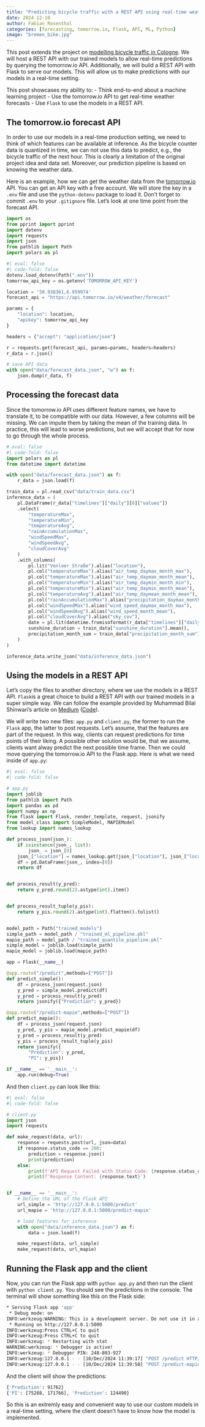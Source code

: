 ```yaml
---
title: "Predicting bicycle traffic with a REST API using real-time weather data"
date: 2024-12-10
author: Fabian Rosenthal
categories: [forecasting, tomorrow.io, Flask, API, ML, Python]
image: "bremen_bike.jpg"
---
```


This post extends the project on [modelling bicycle traffic in Cologne](/posts/bicycle/). We will host a REST API with our trained models to allow real-time predictions by querying the tomorrow.io API. Additionally, we will build a REST API with Flask to serve our models. This will allow us to make predictions with our models in a real-time setting.

This post showcases my ability to:
-   Think end-to-end about a machine learning project
-   Use the tomorrow.io API to get real-time weather forecasts
-   Use `Flask` to use the models in a REST API.

## The tomorrow.io forecast API

In order to use our models in a real-time production setting, we need to think of which features can be available at inference. As the bicycle counter data is quantized in time, we can not use this data to predict, e.g., the bicycle traffic of the next hour. This is clearly a limitation of the original project idea and data set. Moreover, our prediction pipeline is based on knowing the weather data.

Here is an example, how we can get the weather data from the [tomorrow.io](https://www.tomorrow.io/) API. You can get an API key with a free account. We will store the key in a `.env` file and use the `python-dotenv` package to load it. Don't forget to commit `.env` to your `.gitignore` file.
Let's look at one time point from the forecast API.

```python
import os
from pprint import pprint
import dotenv
import requests
import json
from pathlib import Path
import polars as pl
```

```python
#| eval: false
#| code-fold: false
dotenv.load_dotenv(Path(".env"))
tomorrow_api_key = os.getenv('TOMORROW_API_KEY')

location = '50.938361,6.959974'
forecast_api = "https://api.tomorrow.io/v4/weather/forecast"

params = {
    "location": location,
    "apikey": tomorrow_api_key
}

headers = {"accept": "application/json"}

r = requests.get(forecast_api, params=params, headers=headers)
r_data = r.json()

# save API data
with open("data/forecast_data.json", "w") as f:
    json.dump(r_data, f)
```

## Processing the forecast data

Since the tomorrow.io API uses different feature names, we have to translate it, to be compatible with our data. 
However, a few columns will be missing. We can impute them by taking the mean of the training data. In practice, this will lead to worse predictions, but we will accept that for now to go through the whole process.

```python
# eval: false
#| code-fold: false
import polars as pl
from datetime import datetime

with open("data/forecast_data.json") as f:
    r_data = json.load(f)

train_data = pl.read_csv("data/train_data.csv")
inference_data = (
    pl.DataFrame(r_data["timelines"]["daily"][0]["values"])
    .select(
        "temperatureMax",
        "temperatureMin",
        "temperatureAvg",
        "rainAccumulationMax",
        "windSpeedMax",
        "windSpeedAvg",
        "cloudCoverAvg"
    )
    .with_columns(
        pl.lit("Venloer Straße").alias("location"),
        pl.col("temperatureMax").alias("air_temp_daymax_month_max"),
        pl.col("temperatureMax").alias("air_temp_daymax_month_mean"),
        pl.col("temperatureMin").alias("air_temp_daymin_month_min"),
        pl.col("temperatureMin").alias("air_temp_daymin_month_mean"),
        pl.col("temperatureAvg").alias("air_temp_daymean_month_mean"),
        pl.col("rainAccumulationMax").alias("precipitation_daymax_month_max"),
        pl.col("windSpeedMax").alias("wind_speed_daymax_month_max"),
        pl.col("windSpeedAvg").alias("wind_speed_month_mean"),
        pl.col("cloudCoverAvg").alias("sky_cov"),
        date = pl.lit(datetime.fromisoformat(r_data["timelines"]["daily"][0]["time"])).cast(pl.Date),
        sunshine_duration = train_data["sunshine_duration"].mean(),
        precipitation_month_sum = train_data["precipitation_month_sum"].mean(),
    )
)

inference_data.write_json("data/inference_data.json")
```

## Using the models in a REST API
Let's copy the files to another directory, where we use the models in a REST API. `Flask`is a great choice to build a REST API with our trained models in a super simple way. We can follow the example provided by Muhammad Bilal Shinwari's article on [Medium](https://medium.com/red-buffer/how-to-build-a-rest-api-for-your-machine-learning-model-using-flask-8c2fbc75e359) ([Code](https://github.com/Bilalcr07/FLASK-REST-API-ML)). 

We will write two new files: `app.py` and `client.py`, the former to run the `Flask` app, the latter to post requests. Let's assume, that the features are part of the request. In this way, clients can request predictions for time points of their liking. A possible other solution would be, that we assume, clients want alway predict the next possible time frame. Then we could move querying the tomorrow.io API to the Flask app.
Here is what we need inside of `app.py`:

```python
#| eval: false
#| code-fold: false

# app.py
import joblib
from pathlib import Path
import pandas as pd
import numpy as np
from flask import Flask, render_template, request, jsonify
from model_class import SimpleModel, MAPIEModel
from lookup import names_lookup

def process_json(json_):
    if isinstance(json_, list):
        json_ = json_[0]
    json_["location"] = names_lookup.get(json_["location"], json_["location"])
    df = pd.DataFrame(json_, index=[0])
    return df


def process_result(y_pred):
    return y_pred.round(2).astype(int).item()


def process_result_tuple(y_pis):
    return y_pis.round(2).astype(int).flatten().tolist()


model_path = Path("trained_models")
simple_path = model_path / "trained_ml_pipeline.pkl"
mapie_path = model_path / "trained_quantile_pipeline.pkl"
simple_model = joblib.load(simple_path)
mapie_model = joblib.load(mapie_path)

app = Flask(__name__)

@app.route("/predict",methods=["POST"])
def predict_simple():
    df = process_json(request.json)
    y_pred = simple_model.predict(df)
    y_pred = process_result(y_pred)
    return jsonify({"Prediction": y_pred})

@app.route("/predict-mapie",methods=["POST"])
def predict_mapie():
    df = process_json(request.json)
    y_pred, y_pis = mapie_model.predict_mapie(df)
    y_pred = process_result(y_pred)
    y_pis = process_result_tuple(y_pis)
    return jsonify({
        "Prediction": y_pred, 
        "PI": y_pis})

if __name__ == '__main__':
    app.run(debug=True)
```

And then `client.py` can look like this:

```python
#| eval: false
#| code-fold: false

# client.py
import json
import requests

def make_request(data, url):
    response = requests.post(url, json=data)
    if response.status_code == 200:
        prediction = response.json()
        print(prediction)
    else:
        print(f'API Request Failed with Status Code: {response.status_code}')
        print(f'Response Content: {response.text}')


if __name__ == '__main__':
    # Define the URL of the Flask API
    url_simple = 'http://127.0.0.1:5000/predict'
    url_mapie = 'http://127.0.0.1:5000/predict-mapie'

    # load features for inference
    with open("data/inference_data.json") as f:
        data = json.load(f)

    make_request(data, url_simple)
    make_request(data, url_mapie)
```

## Running the Flask app and the client

Now, you can run the Flask app with `python app.py` and then run the client with `python client.py`. You should see the predictions in the console.
The terminal will show something like this on the Flask side:

```bash
* Serving Flask app 'app'
 * Debug mode: on
INFO:werkzeug:WARNING: This is a development server. Do not use it in a production deployment. Use a production WSGI server instead.
 * Running on http://127.0.0.1:5000
INFO:werkzeug:Press CTRL+C to quit
INFO:werkzeug:Press CTRL+C to quit
INFO:werkzeug: * Restarting with stat
WARNING:werkzeug: * Debugger is active!
INFO:werkzeug: * Debugger PIN: 248-803-927
INFO:werkzeug:127.0.0.1 - - [10/Dec/2024 11:39:17] "POST /predict HTTP/1.1" 200 -
INFO:werkzeug:127.0.0.1 - - [10/Dec/2024 11:39:50] "POST /predict-mapie HTTP/1.1" 200 -
```

And the client will show the predictions:
```bash
{'Prediction': 91762}
{'PI': [75288, 171766], 'Prediction': 124490}
```

So this is an extremly easy and convenient way to use our custom models in a real-time setting, where the client doesn't have to know how the model is implemented.